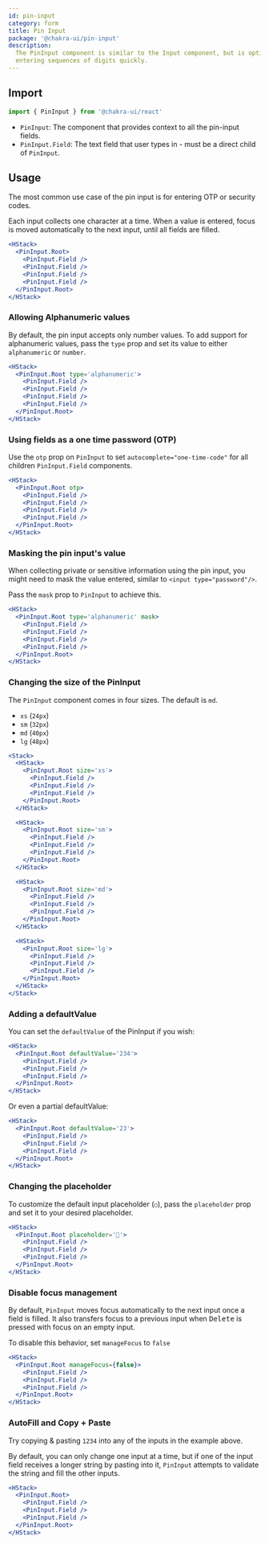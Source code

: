 ```yaml
---
id: pin-input
category: form
title: Pin Input
package: '@chakra-ui/pin-input'
description:
  The PinInput component is similar to the Input component, but is optimized for
  entering sequences of digits quickly.
---
```


## Import

```js
import { PinInput } from '@chakra-ui/react'
```

- `PinInput`: The component that provides context to all the pin-input fields.
- `PinInput.Field`: The text field that user types in - must be a direct child
  of `PinInput`.

## Usage

The most common use case of the pin input is for entering OTP or security codes.

Each input collects one character at a time. When a value is entered, focus is
moved automatically to the next input, until all fields are filled.

```jsx
<HStack>
  <PinInput.Root>
    <PinInput.Field />
    <PinInput.Field />
    <PinInput.Field />
    <PinInput.Field />
  </PinInput.Root>
</HStack>
```

### Allowing Alphanumeric values

By default, the pin input accepts only number values. To add support for
alphanumeric values, pass the `type` prop and set its value to either
`alphanumeric` or `number`.

```jsx
<HStack>
  <PinInput.Root type='alphanumeric'>
    <PinInput.Field />
    <PinInput.Field />
    <PinInput.Field />
    <PinInput.Field />
  </PinInput.Root>
</HStack>
```

### Using fields as a one time password (OTP)

Use the `otp` prop on `PinInput` to set `autocomplete="one-time-code"` for all
children `PinInput.Field` components.

```jsx
<HStack>
  <PinInput.Root otp>
    <PinInput.Field />
    <PinInput.Field />
    <PinInput.Field />
    <PinInput.Field />
  </PinInput.Root>
</HStack>
```

### Masking the pin input's value

When collecting private or sensitive information using the pin input, you might
need to mask the value entered, similar to `<input type="password"/>`.

Pass the `mask` prop to `PinInput` to achieve this.

```jsx
<HStack>
  <PinInput.Root type='alphanumeric' mask>
    <PinInput.Field />
    <PinInput.Field />
    <PinInput.Field />
    <PinInput.Field />
  </PinInput.Root>
</HStack>
```

### Changing the size of the PinInput

The `PinInput` component comes in four sizes. The default is `md`.

- `xs` (`24px`)
- `sm` (`32px`)
- `md` (`40px`)
- `lg` (`48px`)

```jsx
<Stack>
  <HStack>
    <PinInput.Root size='xs'>
      <PinInput.Field />
      <PinInput.Field />
      <PinInput.Field />
    </PinInput.Root>
  </HStack>

  <HStack>
    <PinInput.Root size='sm'>
      <PinInput.Field />
      <PinInput.Field />
      <PinInput.Field />
    </PinInput.Root>
  </HStack>

  <HStack>
    <PinInput.Root size='md'>
      <PinInput.Field />
      <PinInput.Field />
      <PinInput.Field />
    </PinInput.Root>
  </HStack>

  <HStack>
    <PinInput.Root size='lg'>
      <PinInput.Field />
      <PinInput.Field />
      <PinInput.Field />
    </PinInput.Root>
  </HStack>
</Stack>
```

### Adding a defaultValue

You can set the `defaultValue` of the PinInput if you wish:

```jsx
<HStack>
  <PinInput.Root defaultValue='234'>
    <PinInput.Field />
    <PinInput.Field />
    <PinInput.Field />
  </PinInput.Root>
</HStack>
```

Or even a partial defaultValue:

```jsx
<HStack>
  <PinInput.Root defaultValue='23'>
    <PinInput.Field />
    <PinInput.Field />
    <PinInput.Field />
  </PinInput.Root>
</HStack>
```

### Changing the placeholder

To customize the default input placeholder (`○`), pass the `placeholder` prop
and set it to your desired placeholder.

```jsx
<HStack>
  <PinInput.Root placeholder='🥳'>
    <PinInput.Field />
    <PinInput.Field />
    <PinInput.Field />
  </PinInput.Root>
</HStack>
```

### Disable focus management

By default, `PinInput` moves focus automatically to the next input once a field
is filled. It also transfers focus to a previous input when <kbd>Delete</kbd> is
pressed with focus on an empty input.

To disable this behavior, set `manageFocus` to `false`

```jsx
<HStack>
  <PinInput.Root manageFocus={false}>
    <PinInput.Field />
    <PinInput.Field />
    <PinInput.Field />
  </PinInput.Root>
</HStack>
```

### AutoFill and Copy + Paste

Try copying & pasting `1234` into any of the inputs in the example above.

By default, you can only change one input at a time, but if one of the input
field receives a longer string by pasting into it, `PinInput` attempts to
validate the string and fill the other inputs.

```jsx
<HStack>
  <PinInput.Root>
    <PinInput.Field />
    <PinInput.Field />
    <PinInput.Field />
  </PinInput.Root>
</HStack>
```
